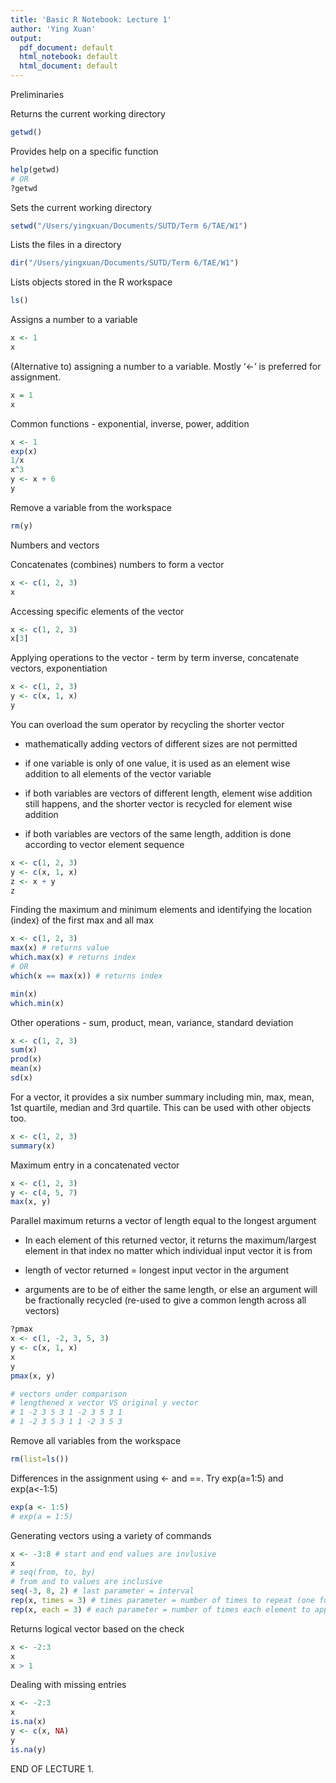 ```yaml
---
title: 'Basic R Notebook: Lecture 1'
author: 'Ying Xuan'
output:
  pdf_document: default
  html_notebook: default
  html_document: default
---
```


Preliminaries

Returns the current working directory
```r
getwd()
```

Provides help on a specific function
```r
help(getwd)
# OR
?getwd
```

Sets the current working directory
```r
setwd("/Users/yingxuan/Documents/SUTD/Term 6/TAE/W1")
```

Lists the files in a directory
```r
dir("/Users/yingxuan/Documents/SUTD/Term 6/TAE/W1")
```

Lists objects stored in the R workspace
```r
ls()
```

Assigns a number to a variable
```r
x <- 1
x
```

(Alternative to) assigning a number to a variable. Mostly '<-' is preferred for assignment.
```r
x = 1
x
```

Common functions - exponential, inverse, power, addition
```r
x <- 1
exp(x)
1/x
x^3
y <- x + 6
y
```

Remove a variable from the workspace
```r
rm(y)
```

Numbers and vectors


Concatenates (combines) numbers to form a vector
```r
x <- c(1, 2, 3)
x
```

Accessing specific elements of the vector
```r
x <- c(1, 2, 3)
x[3]
```

Applying operations to the vector - term by term inverse, concatenate vectors, exponentiation
```r
x <- c(1, 2, 3)
y <- c(x, 1, x)
y 
```

You can overload the sum operator by recycling the shorter vector

* mathematically adding vectors of different sizes are not permitted 

* if one variable is only of one value, it is used as an element wise addition to all elements of the vector variable

* if both variables are vectors of different length, element wise addition still happens, and the shorter vector is recycled for element wise addition

* if both variables are vectors of the same length, addition is done according to vector element sequence

```r
x <- c(1, 2, 3)
y <- c(x, 1, x)
z <- x + y
z
```


Finding the maximum and minimum elements and identifying the location (index) of the first max and all max
```r
x <- c(1, 2, 3)
max(x) # returns value
which.max(x) # returns index
# OR
which(x == max(x)) # returns index

min(x)
which.min(x)
```


Other operations - sum, product, mean, variance, standard deviation
```r
x <- c(1, 2, 3)
sum(x)
prod(x)
mean(x)
sd(x)
```


For a vector, it provides a six number summary including min, max, mean, 1st quartile, median and 3rd quartile. This can be used with other objects too.
```r
x <- c(1, 2, 3)
summary(x)
```


Maximum entry in a concatenated vector
```r
x <- c(1, 2, 3)
y <- c(4, 5, 7)
max(x, y)
```


Parallel maximum returns a vector of length equal to the longest argument

- In each element of this returned vector, it returns the maximum/largest element in that index no matter which individual input vector it is from

- length of vector returned = longest input vector in the argument

- arguments are to be of either the same length, or else an argument will be fractionally recycled (re-used to give a common length across all vectors)
```r
?pmax
x <- c(1, -2, 3, 5, 3)
y <- c(x, 1, x)
x
y
pmax(x, y)

# vectors under comparison
# lengthened x vector VS original y vector
# 1 -2 3 5 3 1 -2 3 5 3 1
# 1 -2 3 5 3 1 1 -2 3 5 3
```


Remove all variables from the workspace
```r
rm(list=ls())
```



Differences in the assignment using <- and ==. Try exp(a=1:5) and exp(a<-1:5)
```r
exp(a <- 1:5)
# exp(a = 1:5)
```


Generating vectors using a variety of commands
```r
x <- -3:8 # start and end values are invlusive
x
# seq(from, to, by)
# from and to values are inclusive
seq(-3, 8, 2) # last parameter = interval
rep(x, times = 3) # times parameter = number of times to repeat (one full cycle repeated)
rep(x, each = 3) # each parameter = number of times each element to appear (together in sequence)
```



Returns logical vector based on the check
```r
x <- -2:3
x
x > 1
```


Dealing with missing entries 
```r
x <- -2:3
x
is.na(x)
y <- c(x, NA)
y
is.na(y)
```


END OF LECTURE 1.